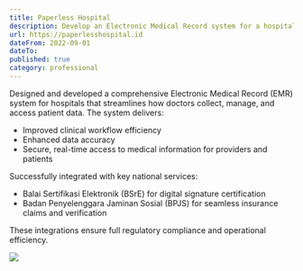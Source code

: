 ```yaml
---
title: Paperless Hospital
description: Develop an Electronic Medical Record system for a hospital.
url: https://paperlesshospital.id
dateFrom: 2022-09-01
dateTo: 
published: true
category: professional
---
```


Designed and developed a comprehensive Electronic Medical Record (EMR) system for hospitals that streamlines how doctors collect, manage, and access patient data. The system delivers:

- Improved clinical workflow efficiency
- Enhanced data accuracy 
- Secure, real-time access to medical information for providers and patients

Successfully integrated with key national services:
- Balai Sertifikasi Elektronik (BSrE) for digital signature certification
- Badan Penyelenggara Jaminan Sosial (BPJS) for seamless insurance claims and verification

These integrations ensure full regulatory compliance and operational efficiency.

![](https://github.com/yafiazka/web/blob/main/public/img/paperless.png?raw=true)
